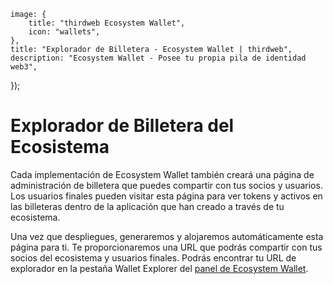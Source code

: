
	image: {
		title: "thirdweb Ecosystem Wallet",
		icon: "wallets",
	},
	title: "Explorador de Billetera - Ecosystem Wallet | thirdweb",
	description: "Ecosystem Wallet - Posee tu propia pila de identidad web3",
});

# Explorador de Billetera del Ecosistema

Cada implementación de Ecosystem Wallet también creará una página de administración de billetera que puedes compartir con tus socios y usuarios. Los usuarios finales pueden visitar esta página para ver tokens y activos en las billeteras dentro de la aplicación que han creado a través de tu ecosistema.

Una vez que despliegues, generaremos y alojaremos automáticamente esta página para ti. Te proporcionaremos una URL que podrás compartir con tus socios del ecosistema y usuarios finales. Podrás encontrar tu URL de explorador en la pestaña Wallet Explorer del [panel de Ecosystem Wallet](https://thirdweb.com/team/~/~/ecosystem).

<DocImage src={EcosystemWalletOverview} />
